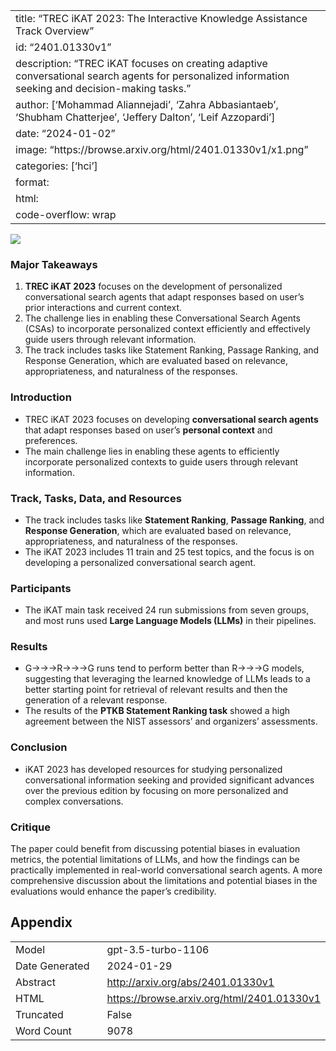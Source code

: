 
---
title: "TREC iKAT 2023: The Interactive Knowledge Assistance Track Overview"
id: "2401.01330v1"
description: "TREC iKAT focuses on creating adaptive conversational search agents for personalized information seeking and decision-making tasks."
author: ['Mohammad Aliannejadi', 'Zahra Abbasiantaeb', 'Shubham Chatterjee', 'Jeffery Dalton', 'Leif Azzopardi']
date: "2024-01-02"
image: "https://browse.arxiv.org/html/2401.01330v1/x1.png"
categories: ['hci']
format:
  html:
    code-overflow: wrap
---

![](https://browse.arxiv.org/html/2401.01330v1/x1.png)

### Major Takeaways

1. **TREC iKAT 2023** focuses on the development of personalized conversational search agents that adapt responses based on user's prior interactions and current context.
2. The challenge lies in enabling these Conversational Search Agents (CSAs) to incorporate personalized context efficiently and effectively guide users through relevant information.
3. The track includes tasks like Statement Ranking, Passage Ranking, and Response Generation, which are evaluated based on relevance, appropriateness, and naturalness of the responses.

### Introduction
- TREC iKAT 2023 focuses on developing **conversational search agents** that adapt responses based on user's **personal context** and preferences. 
- The main challenge lies in enabling these agents to efficiently incorporate personalized contexts to guide users through relevant information.

### Track, Tasks, Data, and Resources
- The track includes tasks like **Statement Ranking**, **Passage Ranking**, and **Response Generation**, which are evaluated based on relevance, appropriateness, and naturalness of the responses. 
- The iKAT 2023 includes 11 train and 25 test topics, and the focus is on developing a personalized conversational search agent.

### Participants
- The iKAT main task received 24 run submissions from seven groups, and most runs used **Large Language Models (LLMs)** in their pipelines.

### Results
- G→→\rightarrow→R→→\rightarrow→G runs tend to perform better than R→→\rightarrow→G models, suggesting that leveraging the learned knowledge of LLMs leads to a better starting point for retrieval of relevant results and then the generation of a relevant response.
- The results of the **PTKB Statement Ranking task** showed a high agreement between the NIST assessors' and organizers' assessments.

### Conclusion
- iKAT 2023 has developed resources for studying personalized conversational information seeking and provided significant advances over the previous edition by focusing on more personalized and complex conversations.

### Critique
The paper could benefit from discussing potential biases in evaluation metrics, the potential limitations of LLMs, and how the findings can be practically implemented in real-world conversational search agents. A more comprehensive discussion about the limitations and potential biases in the evaluations would enhance the paper's credibility.

## Appendix

|          |          |
|----------|----------|
| Model     | gpt-3.5-turbo-1106       |
| Date Generated     | 2024-01-29       |
| Abstract | [http://arxiv.org/abs/2401.01330v1](http://arxiv.org/abs/2401.01330v1)        |
| HTML     | [https://browse.arxiv.org/html/2401.01330v1](https://browse.arxiv.org/html/2401.01330v1)       |
| Truncated       | False       |
| Word Count       | 9078       |